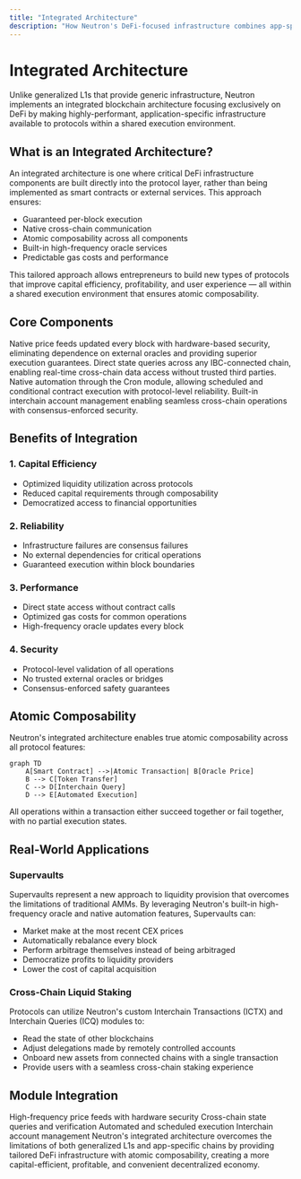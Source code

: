 ```yaml
---
title: "Integrated Architecture"
description: "How Neutron's DeFi-focused infrastructure combines app-specific features with atomic composability"
---
```


# Integrated Architecture

Unlike generalized L1s that provide generic infrastructure, Neutron implements an integrated blockchain architecture focusing exclusively on DeFi by making highly-performant, application-specific infrastructure available to protocols within a shared execution environment.

## What is an Integrated Architecture?

An integrated architecture is one where critical DeFi infrastructure components are built directly into the protocol layer, rather than being implemented as smart contracts or external services. This approach ensures:

- Guaranteed per-block execution
- Native cross-chain communication
- Atomic composability across all components
- Built-in high-frequency oracle services
- Predictable gas costs and performance

This tailored approach allows entrepreneurs to build new types of protocols that improve capital efficiency, profitability, and user experience — all within a shared execution environment that ensures atomic composability.

## Core Components

<CardGroup cols={2}>
  <Card title="High-Frequency Oracle" icon="bolt">
    Native price feeds updated every block with hardware-based security, eliminating dependence on external oracles and providing superior execution guarantees.
  </Card>
  <Card title="Interchain Queries (ICQ)" icon="network-wired">
    Direct state queries across any IBC-connected chain, enabling real-time cross-chain data access without trusted third parties.
  </Card>
  <Card title="Automated Execution" icon="clock">
    Native automation through the Cron module, allowing scheduled and conditional contract execution with protocol-level reliability.
  </Card>
  <Card title="Interchain Transactions (ICTX)" icon="arrows-left-right">
    Built-in interchain account management enabling seamless cross-chain operations with consensus-enforced security.
  </Card>
</CardGroup>

## Benefits of Integration

### 1. Capital Efficiency
- Optimized liquidity utilization across protocols
- Reduced capital requirements through composability
- Democratized access to financial opportunities

### 2. Reliability
- Infrastructure failures are consensus failures
- No external dependencies for critical operations
- Guaranteed execution within block boundaries

### 3. Performance
- Direct state access without contract calls
- Optimized gas costs for common operations
- High-frequency oracle updates every block

### 4. Security
- Protocol-level validation of all operations
- No trusted external oracles or bridges
- Consensus-enforced safety guarantees

## Atomic Composability

Neutron's integrated architecture enables true atomic composability across all protocol features:

```mermaid
graph TD
    A[Smart Contract] -->|Atomic Transaction| B[Oracle Price]
    B --> C[Token Transfer]
    C --> D[Interchain Query]
    D --> E[Automated Execution]
```

All operations within a transaction either succeed together or fail together, with no partial execution states.

## Real-World Applications

### Supervaults
Supervaults represent a new approach to liquidity provision that overcomes the limitations of traditional AMMs. By leveraging Neutron's built-in high-frequency oracle and native automation features, Supervaults can:

- Market make at the most recent CEX prices
- Automatically rebalance every block
- Perform arbitrage themselves instead of being arbitraged
- Democratize profits to liquidity providers
- Lower the cost of capital acquisition

### Cross-Chain Liquid Staking
Protocols can utilize Neutron's custom Interchain Transactions (ICTX) and Interchain Queries (ICQ) modules to:

- Read the state of other blockchains
- Adjust delegations made by remotely controlled accounts
- Onboard new assets from connected chains with a single transaction
- Provide users with a seamless cross-chain staking experience

## Module Integration

<CardGroup cols={2}>
  <Card title="Oracle Module" icon="chart-line" href="/developers/modules/oracle">
    High-frequency price feeds with hardware security
  </Card>
  <Card title="ICQ Module" icon="network-wired" href="/developers/modules/interchain-queries">
    Cross-chain state queries and verification
  </Card>
  <Card title="Cron Module" icon="clock" href="/developers/modules/cron">
    Automated and scheduled execution
  </Card>
  <Card title="ICA Module" icon="arrows-left-right" href="/developers/modules/interchain-accounts">
    Interchain account management
  </Card>
</CardGroup>

<Note>
  Neutron's integrated architecture overcomes the limitations of both generalized L1s and app-specific chains by providing tailored DeFi infrastructure with atomic composability, creating a more capital-efficient, profitable, and convenient decentralized economy.
</Note> 